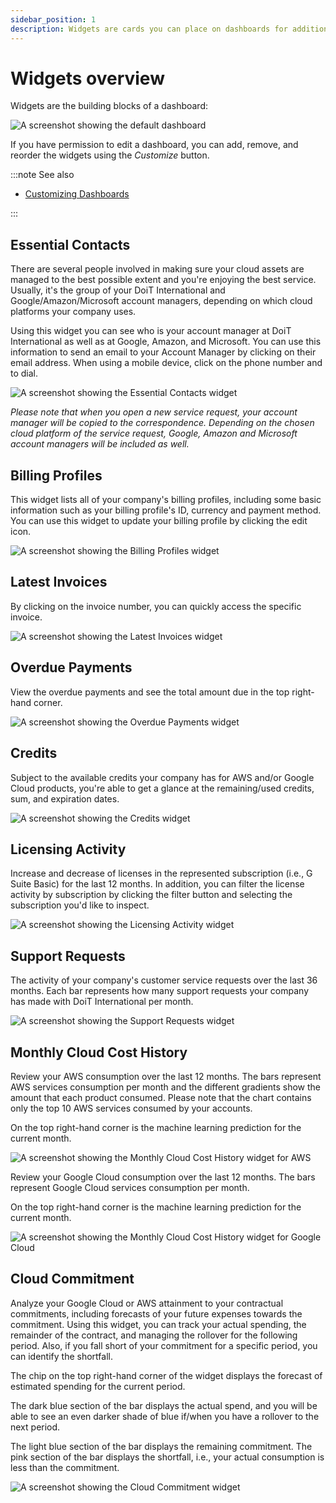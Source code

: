 ```yaml
---
sidebar_position: 1
description: Widgets are cards you can place on dashboards for additional functionality
---
```


# Widgets overview

Widgets are the building blocks of a dashboard:

![A screenshot showing the default dashboard](../assets/png/cmp-dashboard.png)

If you have permission to edit a dashboard, you can add, remove, and reorder the widgets using the _Customize_ button.

:::note See also

- [Customizing Dashboards](customizing-dashboards.mdx)

:::

## Essential Contacts

There are several people involved in making sure your cloud assets are managed to the best possible extent and you're enjoying the best service. Usually, it's the group of your DoiT International and Google/Amazon/Microsoft account managers, depending on which cloud platforms your company uses.

Using this widget you can see who is your account manager at DoiT International as well as at Google, Amazon, and Microsoft. You can use this information to send an email to your Account Manager by clicking on their email address. When using a mobile device, click on the phone number and to dial.

![A screenshot showing the _Essential Contacts_ widget](../assets/png/cmp-extended-team.png)

_Please note that when you open a new service request, your account manager will be copied to the correspondence. Depending on the chosen cloud platform of the service request, Google, Amazon and Microsoft account managers will be included as well._

## Billing Profiles

This widget lists all of your company's billing profiles, including some basic information such as your billing profile's ID, currency and payment method. You can use this widget to update your billing profile by clicking the edit icon.

![A screenshot showing the _Billing Profiles_ widget](../assets/png/cmp-billing-profiles.png)

## Latest Invoices

By clicking on the invoice number, you can quickly access the specific invoice.

![A screenshot showing the _Latest Invoices_ widget](../assets/png/cmp-latest-invoices.png)

## Overdue Payments

View the overdue payments and see the total amount due in the top right-hand corner.

![A screenshot showing the _Overdue Payments_ widget](../assets/png/cmp-overdue-payments.png)

## Credits

Subject to the available credits your company has for AWS and/or Google Cloud products, you're able to get a glance at the remaining/used credits, sum, and expiration dates.

![A screenshot showing the _Credits_ widget](../assets/png/cmp-credits.png)

## Licensing Activity

Increase and decrease of licenses in the represented subscription \(i.e., G Suite Basic\) for the last 12 months. In addition, you can filter the license activity by subscription by clicking the filter button and selecting the subscription you'd like to inspect.

![A screenshot showing the _Licensing Activity_ widget](../assets/png/cmp-license-activity-filter.png)

## Support Requests

The activity of your company's customer service requests over the last 36 months. Each bar represents how many support requests your company has made with DoiT International per month.

![A screenshot showing the _Support Requests_ widget](../assets/png/cmp-support-requests.png)

## Monthly Cloud Cost History

Review your AWS consumption over the last 12 months. The bars represent AWS services consumption per month and the different gradients show the amount that each product consumed. Please note that the chart contains only the top 10 AWS services consumed by your accounts.

On the top right-hand corner is the machine learning prediction for the current month.

![A screenshot showing the _Monthly Cloud Cost History_ widget for AWS](../assets/png/cmp-aws.png)

Review your Google Cloud consumption over the last 12 months. The bars represent Google Cloud services consumption per month.

On the top right-hand corner is the machine learning prediction for the current month.

![A screenshot showing the _Monthly Cloud Cost History_ widget for Google Cloud](../assets/png/cmp-google-cloud.png)

## Cloud Commitment

Analyze your Google Cloud or AWS attainment to your contractual commitments, including forecasts of your future expenses towards the commitment. Using this widget, you can track your actual spending, the remainder of the contract, and managing the rollover for the following period. Also, if you fall short of your commitment for a specific period, you can identify the shortfall.

The chip on the top right-hand corner of the widget displays the forecast of estimated spending for the current period.

The dark blue section of the bar displays the actual spend, and you will be able to see an even darker shade of blue if/when you have a rollover to the next period.

The light blue section of the bar displays the remaining commitment. The pink section of the bar displays the shortfall, i.e., your actual consumption is less than the commitment.

![A screenshot showing the _Cloud Commitment_ widget](../assets/png/cmp-cloud-commitments.png)

